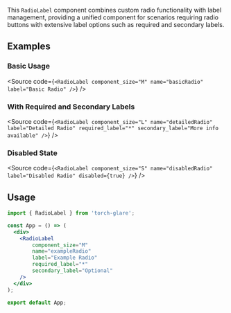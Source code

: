 
<Title>RadioLabel Component</Title>
<Meta title="Form Components/RadioLabel" component={RadioLabel} of={RadioLabelStories} />

This `RadioLabel` component combines custom radio functionality with label management, providing a unified component for scenarios requiring radio buttons with extensive label options such as required and secondary labels.

## Examples

### Basic Usage
<RadioLabel
    component_size="M"
    name="basicRadio"
    label="Basic Radio"
/>
<Source code={`<RadioLabel
    component_size="M"
    name="basicRadio"
    label="Basic Radio"
/>`} />

### With Required and Secondary Labels
<RadioLabel
    component_size="L"
    name="detailedRadio"
    label="Detailed Radio"
    required_label="*"
    secondary_label="More info available"
/>
<Source code={`<RadioLabel
    component_size="L"
    name="detailedRadio"
    label="Detailed Radio"
    required_label="*"
    secondary_label="More info available"
/>`} />

### Disabled State
<RadioLabel
    component_size="S"
    name="disabledRadio"
    label="Disabled Radio"
    disabled={true}
/>
<Source code={`<RadioLabel
    component_size="S"
    name="disabledRadio"
    label="Disabled Radio"
    disabled={true}
/>`} />

## Usage

```jsx
import { RadioLabel } from 'torch-glare';

const App = () => (
  <div>
    <RadioLabel
        component_size="M"
        name="exampleRadio"
        label="Example Radio"
        required_label="*"
        secondary_label="Optional"
    />
  </div>
);

export default App;
```